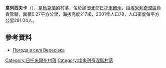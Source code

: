 {{coord|50|41|55|N|27|46|9|E|scale:30000|display=title}}

'''韋列西夫卡'''（{{lang-uk|Вересівка}}），是[[烏克蘭|烏克蘭]]的村落，位於該國北部[[日托米爾州|日托米爾州]]，由[[埃米利奇涅區|埃米利奇涅區]]負責管轄，面積0.27平方公里，海拔高度217米，2001年人口78，人口密度每平方公里291.04人。

==參考資料==
* [http://weather.in.ua/ua/zhitomirskaja/3168 Погода в селі Вересівка]

{{DEFAULTSORT:Вересівка}}
[[Category:日托米爾州村落|Category:日托米爾州村落]]
[[Category:埃米利奇涅區村落|Category:埃米利奇涅區村落]]


{{Zhytomyr-geo-stub}}